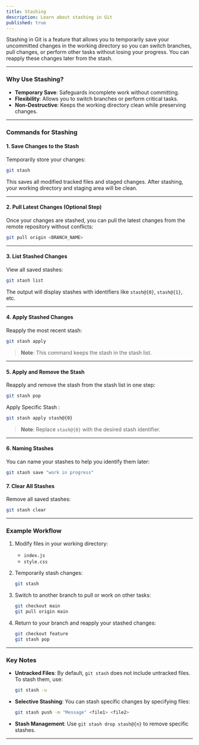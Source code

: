 ```yaml
---
title: Stashing
description: Learn about stashing in Git
published: true
---
```


Stashing in Git is a feature that allows you to temporarily save your uncommitted changes in the working directory so you can switch branches, pull changes, or perform other tasks without losing your progress. You can reapply these changes later from the stash.

---

### **Why Use Stashing?**
- **Temporary Save**: Safeguards incomplete work without committing.  
- **Flexibility**: Allows you to switch branches or perform critical tasks.  
- **Non-Destructive**: Keeps the working directory clean while preserving changes.

---

### **Commands for Stashing**

#### **1. Save Changes to the Stash**
Temporarily store your changes:
```bash
git stash
```
This saves all modified tracked files and staged changes. After stashing, your working directory and staging area will be clean.

---

#### **2. Pull Latest Changes (Optional Step)**  
Once your changes are stashed, you can pull the latest changes from the remote repository without conflicts:  
```bash
git pull origin <BRANCH_NAME>
```

---

#### **3. List Stashed Changes**  
View all saved stashes:
```bash
git stash list
```
The output will display stashes with identifiers like `stash@{0}`, `stash@{1}`, etc.

---

#### **4. Apply Stashed Changes**  
Reapply the most recent stash:  
```bash
git stash apply
```
> **Note**: This command keeps the stash in the stash list.

---

#### **5. Apply and Remove the Stash**  
Reapply and remove the stash from the stash list in one step:  
```bash
git stash pop
```

Apply Specific Stash : 

```bash
git stash apply stash@{0}
```
> **Note**: Replace `stash@{0}` with the desired stash identifier.

---

#### **6. Naming Stashes**

You can name your stashes to help you identify them later:
```bash
git stash save "work in progress"
```

#### **7. Clear All Stashes**  
Remove all saved stashes:  
```bash
git stash clear
```

---

### **Example Workflow**
1. Modify files in your working directory:
   - `index.js`
   - `style.css`

2. Temporarily stash changes:
   ```bash
   git stash
   ```

3. Switch to another branch to pull or work on other tasks:
   ```bash
   git checkout main
   git pull origin main
   ```

4. Return to your branch and reapply your stashed changes:
   ```bash
   git checkout feature
   git stash pop
   ```

---

### **Key Notes**
- **Untracked Files**: By default, `git stash` does not include untracked files. To stash them, use:
  ```bash
  git stash -u
  ```

- **Selective Stashing**: You can stash specific changes by specifying files:
  ```bash
  git stash push -m "Message" <file1> <file2>
  ```

- **Stash Management**: Use `git stash drop stash@{n}` to remove specific stashes.

---